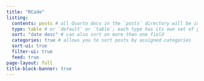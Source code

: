 ```yaml
---
title: "RCode"
listing: 
  contents: posts # all Quarto docs in the `posts` directory will be included on your listing page
  type: table # or `default` or `table`; each type has its own set of yaml options to include
  sort: "date desc" # can also sort on more than one field
  categories: true # allows you to sort posts by assigned categories
  sort-ui: true
  filter-ui: true
  feed: true
page-layout: full
title-block-banner: true
---
```

